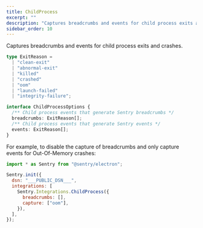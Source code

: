 ```yaml
---
title: ChildProcess
excerpt: ""
description: "Captures breadcrumbs and events for child process exits and crashes. (default)"
sidebar_order: 10
---
```


Captures breadcrumbs and events for child process exits and crashes.

```typescript
type ExitReason =
  | "clean-exit"
  | "abnormal-exit"
  | "killed"
  | "crashed"
  | "oom"
  | "launch-failed"
  | "integrity-failure";

interface ChildProcessOptions {
  /** Child process events that generate Sentry breadcrumbs */
  breadcrumbs: ExitReason[];
  /** Child process events that generate Sentry events */
  events: ExitReason[];
}
```

For example, to disable the capture of breadcrumbs and only capture events for Out-Of-Memory crashes:

```javascript
import * as Sentry from "@sentry/electron";

Sentry.init({
  dsn: "___PUBLIC_DSN___",
  integrations: [
    Sentry.Integrations.ChildProcess({
      breadcrumbs: [],
      capture: ["oom"],
    }),
  ],
});
```

